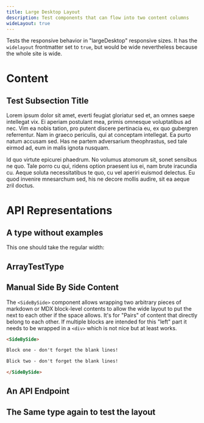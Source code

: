 ```yaml
---
title: Large Desktop Layout
description: Test components that can flow into two content columns
wideLayout: true
---
```


<Subtitle>

Tests the responsive behavior in "largeDesktop" responsive sizes. It has the `widelayout` frontmatter set to `true`, but would be wide nevertheless because the whole site is wide.

</Subtitle>

# Content

## Test Subsection Title

Lorem ipsum dolor sit amet, everti feugiat gloriatur sed et, an omnes saepe intellegat vix. Ei aperiam postulant mea, primis omnesque voluptatibus ad nec. Vim ea nobis tation, pro putent discere pertinacia eu, ex quo gubergren referrentur. Nam in graeco periculis, qui at conceptam intellegat. Ea purto natum accusam sed. Has ne partem adversarium theophrastus, sed tale eirmod ad, eum in malis ignota nusquam.

Id quo virtute epicurei phaedrum. No volumus atomorum sit, sonet sensibus ne quo. Tale porro cu qui, ridens option praesent ius ei, nam brute iracundia cu. Aeque soluta necessitatibus te quo, cu vel aperiri euismod delectus. Eu quod invenire mnesarchum sed, his ne decore mollis audire, sit ea aeque zril doctus.

# API Representations

## A type without examples

This one should take the regular width:

<ApiType apiKey="test" type="FloatTestType" />

## ArrayTestType

<ApiType apiKey="test" type="ArrayTestType" />

## Manual Side By Side Content

<SideBySide>

The `<SideBySide>` component allows wrapping two arbitrary pieces of markdown or MDX block-level
contents to allow the wide layout to put the next to each other if the space allows. It's for "Pairs" of
content that directly belong to each other. If multiple blocks are intended for this "left" part it needs to be wrapped
in a `<div>` which is not nice but at least works.

```md
<SideBySide>

Block one - don't forget the blank lines!

Blick two - don't forget the blank lines!

</SideBySide>
```

</SideBySide>

## An API Endpoint

<ApiEndpoint
  apiKey="test"
  resource="/{projectKey}/resource/{id}"
  method="GET"
/>

## The Same type again to test the layout

<ApiType apiKey="test" type="ArrayTestType" />

